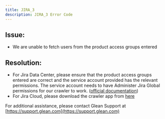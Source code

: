 ```yaml
---
title: JIRA_3
description: JIRA_3 Error Code
---
```


## Issue:

- We are unable to fetch users from the product access groups entered

## Resolution:

- For Jira Data Center, please ensure that the product access groups entered are correct and the service account provided has the relevant permissions. The service account needs to have Administer Jira Global permissions for our crawler to work. ([official documentation](https://confluence.atlassian.com/adminjiraserver/managing-global-permissions-938847142.html))
- For Jira Cloud, please download the crawler app from [here](https://marketplace.atlassian.com/apps/1227152/glean-search-crawler-for-jira-data-center?tab=overview&hosting=datacenter)

For additional assistance, please contact Glean Support at [https://support.glean.com](https://support.glean.com)
